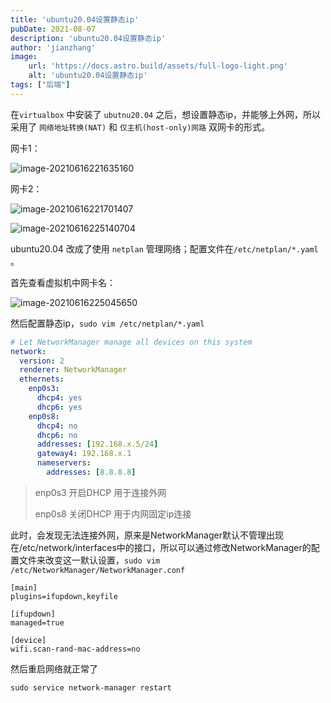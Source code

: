 ```yaml
---
title: 'ubuntu20.04设置静态ip'
pubDate: 2021-08-07
description: 'ubuntu20.04设置静态ip'
author: 'jianzhang'
image:
    url: 'https://docs.astro.build/assets/full-logo-light.png'
    alt: 'ubuntu20.04设置静态ip'
tags: ["后端"]
---
```


在`virtualbox` 中安装了 `ubutnu20.04` 之后，想设置静态ip，并能够上外网，所以采用了 `网络地址转换(NAT)` 和 `仅主机(host-only)网路` 双网卡的形式。

网卡1：

![image-20210616221635160](/image/20240616221743.png)

网卡2：

![image-20210616221701407](/image/20240616221757.png)

![image-20210616225140704](/image/20240616221811.png)

ubuntu20.04 改成了使用 `netplan` 管理网络；配置文件在`/etc/netplan/*.yaml` 。

首先查看虚拟机中网卡名：

![image-20210616225045650](/image/20240616221829.png)

然后配置静态ip，`sudo vim /etc/netplan/*.yaml`

```yaml
# Let NetworkManager manage all devices on this system
network:
  version: 2
  renderer: NetworkManager
  ethernets:
    enp0s3:
      dhcp4: yes
      dhcp6: yes
    enp0s8:
      dhcp4: no
      dhcp6: no
      addresses: [192.168.x.5/24]
      gateway4: 192.168.x.1
      nameservers:
        addresses: [8.8.8.8]
```

> enp0s3 开启DHCP 用于连接外网
>
> enp0s8 关闭DHCP 用于内网固定ip连接

此时，会发现无法连接外网，原来是NetworkManager默认不管理出现在/etc/network/interfaces中的接口，所以可以通过修改NetworkManager的配置文件来改变这一默认设置，`sudo vim /etc/NetworkManager/NetworkManager.conf`

```
[main]
plugins=ifupdown,keyfile

[ifupdown]
managed=true

[device]
wifi.scan-rand-mac-address=no
```

然后重启网络就正常了

```
sudo service network-manager restart
```

